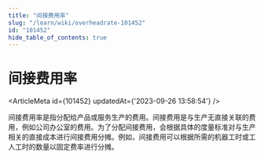 ```yaml
---
title: "间接费用率"
slug: "/learn/wiki/overheadrate-101452"
id: "101452"
hide_table_of_contents: true
---
```



# 间接费用率

<ArticleMeta id={101452} updatedAt={'2023-09-26 13:58:54'} />
<div className='border-solid border-b border-t-0 my-4 border-[var(--ifm-color-gray-300)]' />

间接费用率是指分配给产品或服务生产的费用。间接费用是与生产无直接关联的费用，例如公司办公室的费用。为了分配间接费用，会根据具体的度量标准对与生产相关的直接成本进行间接费用分摊。例如，间接费用可以根据所需的机器工时或工人工时的数量以固定费率进行分摊。
